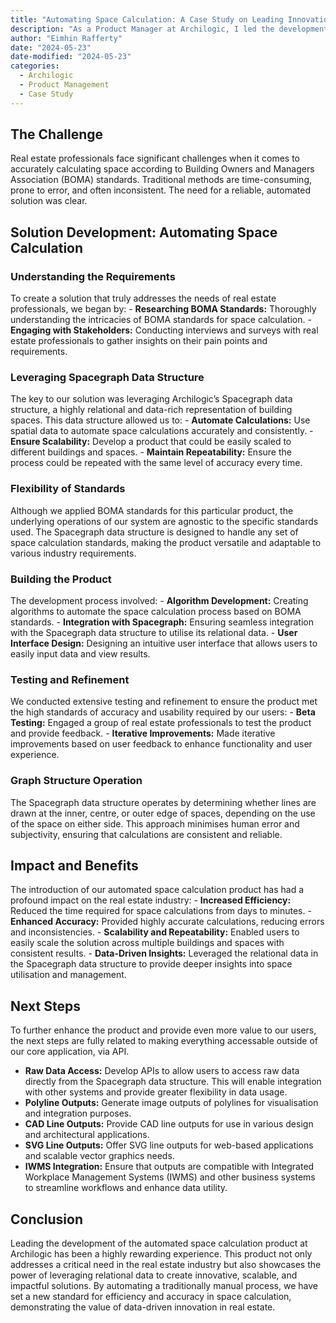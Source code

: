 ```yaml
---
title: "Automating Space Calculation: A Case Study on Leading Innovation in Real Estate with Archilogic"
description: "As a Product Manager at Archilogic, I led the development of a groundbreaking product that automates space calculations based on BOMA standards. This product leverages the power of our Spacegraph data structure, making it scalable, repeatable, and uniquely effective due to the relational nature of the underlying data."
author: "Eimhin Rafferty"
date: "2024-05-23"
date-modified: "2024-05-23"
categories:
  - Archilogic
  - Product Management
  - Case Study
---
```

## The Challenge

Real estate professionals face significant challenges when it comes to accurately calculating space according to Building Owners and Managers Association (BOMA) standards. Traditional methods are time-consuming, prone to error, and often inconsistent. The need for a reliable, automated solution was clear.

## Solution Development: Automating Space Calculation

### Understanding the Requirements

To create a solution that truly addresses the needs of real estate professionals, we began by:
- **Researching BOMA Standards:** Thoroughly understanding the intricacies of BOMA standards for space calculation.
- **Engaging with Stakeholders:** Conducting interviews and surveys with real estate professionals to gather insights on their pain points and requirements.

### Leveraging Spacegraph Data Structure

The key to our solution was leveraging Archilogic’s Spacegraph data structure, a highly relational and data-rich representation of building spaces. This data structure allowed us to:
- **Automate Calculations:** Use spatial data to automate space calculations accurately and consistently.
- **Ensure Scalability:** Develop a product that could be easily scaled to different buildings and spaces.
- **Maintain Repeatability:** Ensure the process could be repeated with the same level of accuracy every time.

### Flexibility of Standards

Although we applied BOMA standards for this particular product, the underlying operations of our system are agnostic to the specific standards used. The Spacegraph data structure is designed to handle any set of space calculation standards, making the product versatile and adaptable to various industry requirements.

### Building the Product

The development process involved:
- **Algorithm Development:** Creating algorithms to automate the space calculation process based on BOMA standards.
- **Integration with Spacegraph:** Ensuring seamless integration with the Spacegraph data structure to utilise its relational data.
- **User Interface Design:** Designing an intuitive user interface that allows users to easily input data and view results.

### Testing and Refinement

We conducted extensive testing and refinement to ensure the product met the high standards of accuracy and usability required by our users:
- **Beta Testing:** Engaged a group of real estate professionals to test the product and provide feedback.
- **Iterative Improvements:** Made iterative improvements based on user feedback to enhance functionality and user experience.

### Graph Structure Operation

The Spacegraph data structure operates by determining whether lines are drawn at the inner, centre, or outer edge of spaces, depending on the use of the space on either side. This approach minimises human error and subjectivity, ensuring that calculations are consistent and reliable.

## Impact and Benefits

The introduction of our automated space calculation product has had a profound impact on the real estate industry:
- **Increased Efficiency:** Reduced the time required for space calculations from days to minutes.
- **Enhanced Accuracy:** Provided highly accurate calculations, reducing errors and inconsistencies.
- **Scalability and Repeatability:** Enabled users to easily scale the solution across multiple buildings and spaces with consistent results.
- **Data-Driven Insights:** Leveraged the relational data in the Spacegraph data structure to provide deeper insights into space utilisation and management.

## Next Steps

To further enhance the product and provide even more value to our users, the next steps are fully related to making everything accessable outside of our core application, via API. 

- **Raw Data Access:** Develop APIs to allow users to access raw data directly from the Spacegraph data structure. This will enable integration with other systems and provide greater flexibility in data usage.
- **Polyline Outputs:** Generate image outputs of polylines for visualisation and integration purposes.
- **CAD Line Outputs:** Provide CAD line outputs for use in various design and architectural applications.
- **SVG Line Outputs:** Offer SVG line outputs for web-based applications and scalable vector graphics needs.
- **IWMS Integration:** Ensure that outputs are compatible with Integrated Workplace Management Systems (IWMS) and other business systems to streamline workflows and enhance data utility.

## Conclusion

Leading the development of the automated space calculation product at Archilogic has been a highly rewarding experience. This product not only addresses a critical need in the real estate industry but also showcases the power of leveraging relational data to create innovative, scalable, and impactful solutions. By automating a traditionally manual process, we have set a new standard for efficiency and accuracy in space calculation, demonstrating the value of data-driven innovation in real estate.